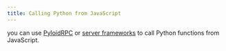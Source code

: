 ```yaml
---
title: Calling Python from JavaScript
---
```


you can use [PyloidRPC](/docs/api/pyloid-js/rpc) or [server frameworks](/docs/api/pyloid-js/fetch) to call Python functions from JavaScript.
